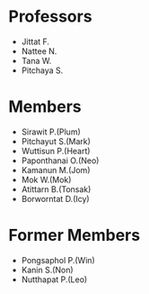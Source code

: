 # Professors

- Jittat F.
- Nattee N.
- Tana W.
- Pitchaya S.

# Members

- Sirawit P.(Plum)
- Pitchayut S.(Mark)
- Wuttisun P.(Heart)
- Paponthanai O.(Neo)
- Kamanun M.(Jom)
- Mok W.(Mok)
- Atittarn B.(Tonsak)
- Borworntat D.(Icy)

# Former Members

- Pongsaphol P.(Win)
- Kanin S.(Non)
- Nutthapat P.(Leo)
